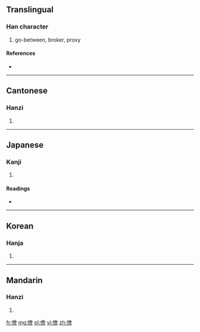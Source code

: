 {{also|侩}}
==Translingual==

===Han character===
{{Han char|rn=9|rad=人|as=13|sn=15|four=2826<sub>6</sub>|canj=人人一日 (OOMA)}}

# go-between, broker, proxy

====References====
* {{Han ref|kx=0119.110|dkj=01189|dj=0252.100|hdz=10226.070|uh=5108|ud=20744|bh=BBFB|bd=48123}}

----

==Cantonese==

===Hanzi===
{{yue-hanzi|jyut=|y=kui2|sim=侩}}

# {{defn|Cantonese|sort=人13}}

----

==Japanese==

===Kanji===
{{ja-kanji|grade=|rs=人13}}

# {{defn|Japanese|sort=人13}}

====Readings====
* {{ja-readings|on=[[かい]] (kai), [[け]] (ke)|kun=[[なかがい]] (nakagai)}}

----

==Korean==

===Hanja===
{{ko-hanja|hangeul=괴|rv=goe|mr=koe}}

# {{defn|Korean|sort=人13}}

----

==Mandarin==

===Hanzi===
{{cmn-hanzi|sim=侩|pin=[[kuài]] ([[kuai4]])|wg=k'uai<sup>4</sup>}}

# {{defn|Mandarin|sort=人13}}

[[fr:儈]]
[[mg:儈]]
[[pl:儈]]
[[vi:儈]]
[[zh:儈]]